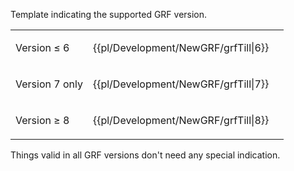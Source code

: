 <noinclude>{{pl/Development/NewGRF/inne strony|en= newgrf-specs.tt-wiki.net/wiki/Template:GrfTill
|pl=Template:pl/Development/NewGRF/grfTill
|language_page=<!--pl-->
}}<!--{{-}}--></noinclude><!--

--><includeonly>{{pl/Development/NewGRF/grf|≤{{{1}}}}}</includeonly><noinclude>
Template indicating the supported GRF version.

{|
|-
| Version ≤ 6 || <nowiki>{{pl/Development/NewGRF/grfTill|6}}</nowiki> || {{pl/Development/NewGRF/grfTill|6}}
|-
| Version 7 only || <nowiki>{{pl/Development/NewGRF/grfTill|7}}</nowiki> || {{pl/Development/NewGRF/grfTill|7}}
|-
| Version ≥ 8 || <nowiki>{{pl/Development/NewGRF/grfTill|8}}</nowiki> || {{pl/Development/NewGRF/grfTill|8}}
|}

Things valid in all GRF versions don't need any special indication.

</noinclude>